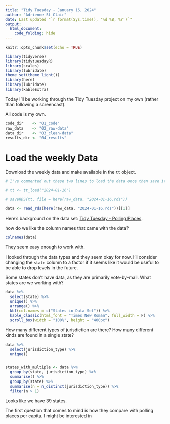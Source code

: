 ---
title: "Tidy Tuesday - January 16, 2024"
author: "Adrienne St Clair"
date: Last updated "`r format(Sys.time(), '%d %B, %Y')`"
output: 
  html_document:
    code_folding: hide
---



```{r setup, include=FALSE}

knitr::opts_chunk$set(echo = TRUE)

library(tidyverse)
library(tidytuesdayR)
library(scales)
library(lubridate)
theme_set(theme_light())
library(here)
library(lubridate)
library(kableExtra)

```
Today I'll be working through the Tidy Tuesday project on my own (rather than following a screencast).

All code is my own. 

```{r directories}
code_dir    <- "01_code"
raw_data    <- "02_raw-data"
data_dir    <- "03_clean-data"
results_dir <- "04_results"
```

# Load the weekly Data

Download the weekly data and make available in the `tt` object.

```{r Load}
# I've commented out these two lines to load the data once then save it as an RDS so I can simply call that object rather than downloading the data set again. If I were starting afresh, I would want these two lines to run. 

# tt <- tt_load("2024-01-16")

# saveRDS(tt, file = here(raw_data, "2024-01-16.rds"))

data <- read_rds(here(raw_data, "2024-01-16.rds"))[[1]]

```

Here's background on the data set: [Tidy Tuesday - Polling Places]( https://github.com/rfordatascience/tidytuesday/blob/master/data/2024/2024-01-16/readme.md). 

how do we like the column names that came with the data? 

```{r}
colnames(data)

```
They seem easy enough to work with.   

I looked through the data types and they seem okay for now. I'll consider changing the `state` column to a factor if it seems like it would be useful to be able to drop levels in the future.  

Some states don't have data, as they are primarily vote-by-mail. 
What states are we working with? 
```{r}

data %>%
  select(state) %>% 
  unique() %>% 
  arrange() %>% 
  kbl(col.names = c("States in Data Set")) %>%
  kable_classic(html_font = "Times New Roman", full_width = F) %>%
  scroll_box(width = "100%", height = "400px")

```
How many different types of jurisdiction are there? How many different kinds are found in a single state? 
```{r}
data %>% 
  select(jurisdiction_type) %>% 
  unique()


states_with_multiple <- data %>% 
  group_by(state, jurisdiction_type) %>%
  summarise() %>% 
  group_by(state) %>% 
  summarise(n = n_distinct(jurisdiction_type)) %>% 
  filter(n > 1)


```


Looks like we have 39 states. 

The first question that comes to mind is how they compare with polling places per capita. I might be interested in 




